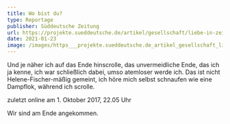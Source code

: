 ```yaml
---
title: Wo bist du?
type: Reportage
publisher: Süddeutsche Zeitung
url: https://projekte.sueddeutsche.de/artikel/gesellschaft/liebe-in-zeiten-von-whatsapp-e391309/?reduced=true
date: 2021-01-23
image: /images/https___projekte.sueddeutsche.de_artikel_gesellschaft_liebe-in-zeiten-von-whatsapp-e391309__socialmedia_facebook_imagew1200h1200q70-ca342318cc229246.jpg
---
```

Und je näher ich auf das Ende hinscrolle, das unvermeidliche Ende, das ich ja kenne, ich war schließlich dabei, umso atemloser werde ich. Das ist nicht Helene-Fischer-mäßig gemeint, ich höre mich selbst schnaufen wie eine Dampflok, während ich scrolle.

zuletzt online am 1. Oktober 2017, 22.05 Uhr

Wir sind am Ende angekommen.